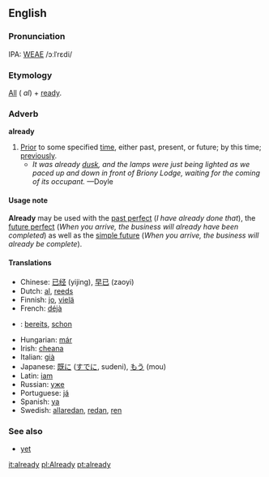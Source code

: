 ==English==
===Pronunciation===
IPA: [[WEAE]] /ɔːlˈrɛdi/

===Etymology===
[[All]] ({{OE.}} ''al'') + [[ready]].

===Adverb===
'''already'''

#[[Prior]] to some specified [[time]], either past, present, or future; by this time; [[previously]]. 
#*''It was already [[dusk]], and the lamps were just being lighted as we paced up and down in front of Briony Lodge, waiting for the coming of its occupant.'' &mdash;Doyle

====Usage note====
'''Already''' may be used with the [[past perfect]] (''I have already done that''), the [[future perfect]] (''When you arrive, the business will already have been completed'') as well as the [[simple future]] (''When you arrive, the business will already be complete'').
<!-- material copied (and since modified) from Webster's Revised Unabridged Dictionary (1913) -->

====Translations====
*Chinese: [[已经]] (yijing), [[早已]] (zaoyi)
*Dutch: [[al]], [[reeds]]
*Finnish: [[jo]], [[vielä]]
*French: [[déjà]]
*{{msg:de}}: [[bereits]], [[schon]]
*Hungarian: [[már]]
*Irish: [[cheana]]
*Italian: [[già]]
*Japanese: [[既に]] ([[すでに]], sudeni), [[もう]] (mou)
*Latin: [[iam]]
*Russian: [[уже]]
*Portuguese: [[já]]
*Spanish: [[ya]]
*Swedish: [[allaredan]], [[redan]], [[ren]]

===See also===
*[[yet]]

[[it:already]]
[[pl:Already]]
[[pt:already]]